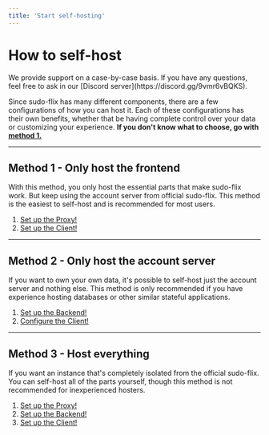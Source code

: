 ```yaml
---
title: 'Start self-hosting'
---
```


# How to self-host

<Note>
  We provide support on a case-by-case basis. If you have any questions, feel free to ask in our [Discord server](https://discord.gg/9vmr6vBQKS).
</Note>

Since sudo-flix has many different components, there are a few configurations of how you can host it. Each of these configurations has their own benefits, whether that be having complete control over your data or customizing your experience.
**If you don't know what to choose, go with [method 1.](#method-1-only-host-the-frontend)**

---

## Method 1 - Only host the frontend

With this method, you only host the essential parts that make sudo-flix work. But keep using the account server from official sudo-flix.
This method is the easiest to self-host and is recommended for most users.

1. [Set up the Proxy!](../proxy/deploy.mdx)
2. [Set up the Client!](../client/deploy.mdx)

---

## Method 2 - Only host the account server

If you want to own your own data, it's possible to self-host just the account server and nothing else.
This method is only recommended if you have experience hosting databases or other similar stateful applications.

1. [Set up the Backend!](../backend/deploy.mdx)
2. [Configure the Client!](../client/deploy.mdx)

---

## Method 3 - Host everything

If you want an instance that's completely isolated from the official sudo-flix. You can self-host all of the parts yourself, though this method is not recommended for inexperienced hosters.

1. [Set up the Proxy!](../proxy/deploy.mdx)
2. [Set up the Backend!](../backend/deploy.mdx)
3. [Set up the Client!](../client/deploy.mdx)
